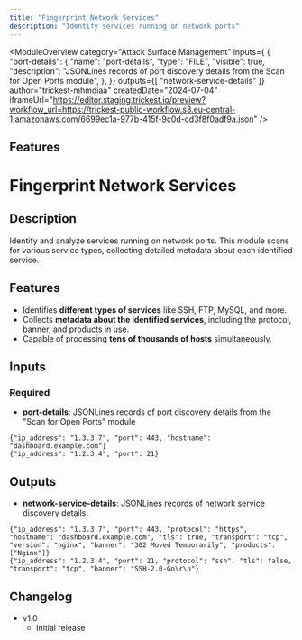 ```yaml
---
title: "Fingerprint Network Services"
description: "Identify services running on network ports"
---
```



<ModuleOverview 
  category="Attack Surface Management"
  inputs={ {
  "port-details": {
    "name": "port-details",
    "type": "FILE",
    "visible": true,
    "description": "JSONLines records of port discovery details from the Scan for Open Ports module",
  },
}}
  outputs={[ 
    "network-service-details"
  ]}
  author="trickest-mhmdiaa"
  createdDate="2024-07-04"
  iframeUrl="https://editor.staging.trickest.io/preview?workflow_url=https://trickest-public-workflow.s3.eu-central-1.amazonaws.com/6699ec1a-977b-415f-9c0d-cd3f8f0adf9a.json"
/>

## Features
# Fingerprint Network Services

## Description
Identify and analyze services running on network ports. This module scans for various service types, collecting detailed metadata about each identified service.

## Features
- Identifies **different types of services** like SSH, FTP, MySQL, and more.
- Collects **metadata about the identified services**, including the protocol, banner, and products in use.
- Capable of processing **tens of thousands of hosts** simultaneously.

## Inputs
### Required
- **port-details**: JSONLines records of port discovery details from the "Scan for Open Ports" module
```
{"ip_address": "1.3.3.7", "port": 443, "hostname": "dashboard.example.com"}
{"ip_address": "1.2.3.4", "port": 21}
```

## Outputs
- **network-service-details**: JSONLines records of network service discovery details.
```
{"ip_address": "1.3.3.7", "port": 443, "protocol": "https", "hostname": "dashboard.example.com", "tls": true, "transport": "tcp", "version": "nginx", "banner": "302 Moved Temporarily", "products": ["Nginx"]}
{"ip_address": "1.2.3.4", "port": 21, "protocol": "ssh", "tls": false, "transport": "tcp", "banner": "SSH-2.0-Go\r\n"}
```

## Changelog
- v1.0
    - Initial release